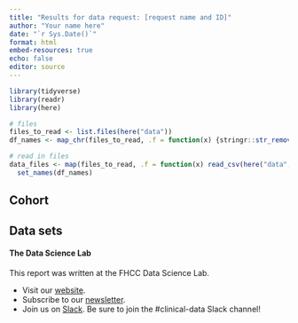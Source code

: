 ```yaml
---
title: "Results for data request: [request name and ID]"
author: "Your name here"
date: "`r Sys.Date()`"
format: html
embed-resources: true
echo: false
editor: source
---
```


```r
library(tidyverse)
library(readr)
library(here)
```

```r

# files
files_to_read <- list.files(here("data"))
df_names <- map_chr(files_to_read, .f = function(x) {stringr::str_remove(x, ".csv")})

# read in files
data_files <- map(files_to_read, .f = function(x) read_csv(here("data", x))) %>% 
  set_names(df_names)
```


## Cohort

<!-- Describe cohort of patients. -->


## Data sets

<!-- Describe datasets included. -->


#### The Data Science Lab

This report was written at the FHCC Data Science Lab.

* Visit our [website](https://hutchdatascience.org).
* Subscribe to our [newsletter](https://fhdata.substack.com).
* Join us on [Slack](https://hutchdatascience.org/contact/). Be sure to join the #clinical-data Slack channel!


